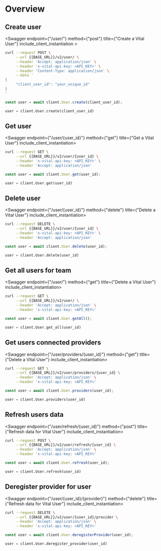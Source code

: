 
# Overview

## Create user

<Swagger endpoint={"/user/"} method={"post"} title={"Create a Vital User"} include_client_instantiation >

```bash
curl --request POST \
     --url {{BASE_URL}}/v2/user/ \
     --header 'Accept: application/json' \
     --header 'x-vital-api-key: <API_KEY>' \
     --header 'Content-Type: application/json' \
     --data '
{
     "client_user_id": "your_unique_id"
}
'
```

```js
const user = await client.User.create(client_user_id);
```

```python
user = client.User.create(client_user_id)
```

</Swagger>

## Get user

<Swagger endpoint={"/user/{user_id}"} method={"get"} title={"Get a Vital User"} include_client_instantiation>

```bash
curl --request GET \
     --url {{BASE_URL}}/v2/user/{user_id} \
     --header 'x-vital-api-key: <API_KEY>' \
     --header 'Accept: application/json'
```

```js
const user = await client.User.get(user_id);
```

```python
user = client.User.get(user_id)
```

</Swagger>

## Delete user

<Swagger endpoint={"/user/{user_id}"} method={"delete"} title={"Delete a Vital User"} include_client_instantiation>

```bash
curl --request DELETE \
     --url {{BASE_URL}}/v2/user/{user_id} \
     --header 'x-vital-api-key: <API_KEY>' \
     --header 'Accept: application/json'
```

```js
const user = await client.User.delete(user_id);
```

```python
user = client.User.delete(user_id)
```

</Swagger>

## Get all users for team

<Swagger endpoint={"/user/"} method={"get"} title={"Delete a Vital User"} include_client_instantiation>

```bash
curl --request GET \
     --url {{BASE_URL}}/v2/user/ \
     --header 'Accept: application/json' \
     --header 'x-vital-api-key: <API_KEY>'
```

```js
const user = await client.User.getAll();
```

```python
user = client.User.get_all(user_id)
```

</Swagger>

## Get users connected providers

<Swagger endpoint={"/user/providers/{user_id}"} method={"get"} title={"Delete a Vital User"} include_client_instantiation>

```bash
curl --request GET \
     --url {{BASE_URL}}/v2/user/providers/{user_id} \
     --header 'Accept: application/json' \
     --header 'x-vital-api-key: <API_KEY>'
```

```js
const user = await client.User.providers(user_id);
```

```python
user = client.User.providers(user_id)
```

</Swagger>

## Refresh users data

<Swagger endpoint={"/user/refresh/{user_id}"} method={"post"} title={"Refresh data for Vital User"} include_client_instantiation>

```bash
curl --request POST \
     --url {{BASE_URL}}/v2/user/refresh/{user_id} \
     --header 'Accept: application/json' \
     --header 'x-vital-api-key: <API_KEY>'
```

```js
const user = await client.User.refresh(user_id);
```

```python
user = client.User.refresh(user_id)
```

</Swagger>

## Deregister provider for user

<Swagger endpoint={"/user/{user_id}/{provider}"} method={"delete"} title={"Refresh data for Vital User"} include_client_instantiation>

```bash
curl --request DELETE \
     --url {{BASE_URL}}/v2/user/{user_id}/provider \
     --header 'Accept: application/json' \
     --header 'x-vital-api-key: <API_KEY>'
```

```js
const user = await client.User.deregisterProvider(user_id);
```

```python
user = client.User.deregister_provider(user_id)
```

</Swagger>
